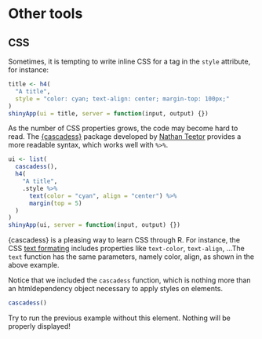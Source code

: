 # Other tools {#beautify-other-tools}

## CSS
Sometimes, it is tempting to write inline CSS for a tag in the `style` attribute, for instance:

```r
title <- h4(
  "A title",
  style = "color: cyan; text-align: center; margin-top: 100px;"
)
shinyApp(ui = title, server = function(input, output) {})
```

As the number of CSS properties grows, the code may become hard to read. The [{cascadess}](https://github.com/nteetor/cascadess) package developed by [Nathan Teetor]() provides a more readable syntax, which works well with `%>%`.

```r
ui <- list(
  cascadess(),
  h4(
    "A title",
    .style %>%
      text(color = "cyan", align = "center") %>%
      margin(top = 5)
  )
)
shinyApp(ui, server = function(input, output) {})
```

{cascadess} is a pleasing way to learn CSS through R. For instance, the CSS [text formating](https://www.google.com/search?client=safari&rls=en&q=text+properties+css&ie=UTF-8&oe=UTF-8) includes properties like `text-color`, `text-align`, ...The `text` function has the same parameters, namely color, align, as shown in the above example. 

Notice that we included the `cascadess` function, which is nothing more than an htmldependency object necessary to apply styles on elements.

```r
cascadess()
```

Try to run the previous example without this element. Nothing will be properly displayed!